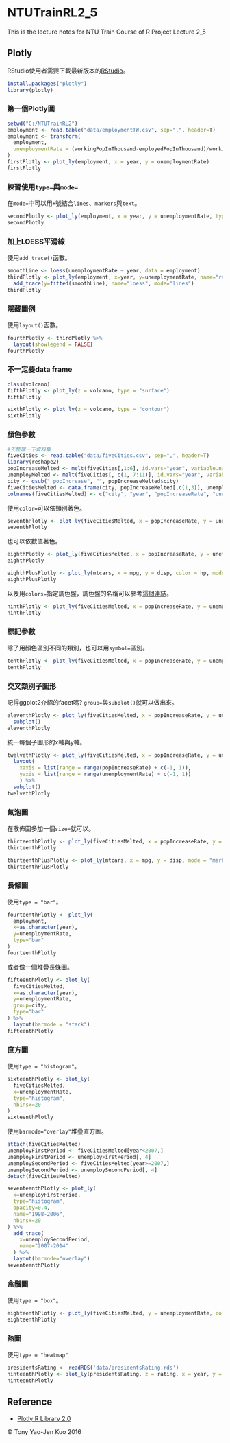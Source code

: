 # NTUTrainRL2_5
This is the lecture notes for NTU Train Course of R Project Lecture 2_5

## Plotly

RStudio使用者需要下載最新版本的[RStudio](https://www.rstudio.com/products/rstudio/download/)。

```r
install.packages("plotly")
library(plotly)
```

### 第一個Plotly圖

```r
setwd("C:/NTUTrainRL2")
employment <- read.table("data/employmentTW.csv", sep=",", header=T)
employment <- transform(
  employment,
  unemploymentRate = (workingPopInThousand-employedPopInThousand)/workingPopInThousand
)
firstPlotly <- plot_ly(employment, x = year, y = unemploymentRate)
firstPlotly
```

### 練習使用`type=`與`mode=`

在`mode=`中可以用`+`號結合`lines`、`markers`與`text`。

```r
secondPlotly <- plot_ly(employment, x = year, y = unemploymentRate, type = "scatter", mode = "markers")
secondPlotly
```

### 加上LOESS平滑線

使用`add_trace()`函數。

```r
smoothLine <- loess(unemploymentRate ~ year, data = employment)
thirdPlotly <- plot_ly(employment, x=year, y=unemploymentRate, name="raw data", mode="markers+lines") %>%
  add_trace(y=fitted(smoothLine), name="loess", mode="lines")
thirdPlotly
```

### 隱藏圖例

使用`layout()`函數。

```r
fourthPlotly <- thirdPlotly %>%
  layout(showlegend = FALSE)
fourthPlotly
```

### 不一定要data frame

```r
class(volcano)
fifthPlotly <- plot_ly(z = volcano, type = "surface")
fifthPlotly

sixthPlotly <- plot_ly(z = volcano, type = "contour")
sixthPlotly
```

### 顏色參數

```r
#先整理一下資料集
fiveCities <- read.table("data/fiveCities.csv", sep=",", header=T)
library(reshape2)
popIncreaseMelted <- melt(fiveCities[,1:6], id.vars="year", variable.name = "city", value.name="popIncrease")
unemployMelted <- melt(fiveCities[, c(1, 7:11)], id.vars="year", variable.name = "city", value.name="unemploy")
city <- gsub("_popIncrease", "", popIncreaseMelted$city)
fiveCitiesMelted <- data.frame(city, popIncreaseMelted[,c(1,3)], unemployMelted$unemploy)
colnames(fiveCitiesMelted) <- c("city", "year", "popIncreaseRate", "unemploymentRate")
```

使用`color=`可以依類別著色。

```r
seventhPlotly <- plot_ly(fiveCitiesMelted, x = popIncreaseRate, y = unemploymentRate, color=city ,mode = "markers")
seventhPlotly
```

也可以依數值著色。

```r
eighthPlotly <- plot_ly(fiveCitiesMelted, x = popIncreaseRate, y = unemploymentRate, color = unemploymentRate, mode = "markers")
eighthPlotly

eighthPlusPlotly <- plot_ly(mtcars, x = mpg, y = disp, color = hp, mode = "markers")
eighthPlusPlotly
```

以及用`colors=`指定調色盤，調色盤的名稱可以參考[這個連結](http://isu.r-forge.r-project.org/vistat/2013-04-08-plotting-symbols-and-color-palettes/brewer-pal.png)。

```r
ninthPlotly <- plot_ly(fiveCitiesMelted, x = popIncreaseRate, y = unemploymentRate, color = unemploymentRate, colors="Greens", mode = "markers")
ninthPlotly
```

### 標記參數

除了用顏色區別不同的類別，也可以用`symbol=`區別。

```r
tenthPlotly <- plot_ly(fiveCitiesMelted, x = popIncreaseRate, y = unemploymentRate, symbol = city, mode = "markers")
tenthPlotly
```

### 交叉類別子圖形

記得ggplot2介紹的facet嗎? `group=`與`subplot()`就可以做出來。

```r
eleventhPlotly <- plot_ly(fiveCitiesMelted, x = popIncreaseRate, y = unemploymentRate, group = city, xaxis = paste0("x", city), mode = "markers") %>% 
  subplot()
eleventhPlotly
```

統一每個子圖形的x軸與y軸。

```r
twelvethPlotly <- plot_ly(fiveCitiesMelted, x = popIncreaseRate, y = unemploymentRate, group = city, yaxis = paste0("y", city), mode = "markers") %>% 
  layout(
    xaxis = list(range = range(popIncreaseRate) + c(-1, 1)),
    yaxis = list(range = range(unemploymentRate) + c(-1, 1))
    ) %>%
  subplot()
twelvethPlotly
```

### 氣泡圖

在散佈圖多加一個`size=`就可以。

```r
thirteenthPlotly <- plot_ly(fiveCitiesMelted, x = popIncreaseRate, y = unemploymentRate, group = city, mode = "markers", size=unemploymentRate)
thirteenthPlotly

thirteenthPlusPlotly <- plot_ly(mtcars, x = mpg, y = disp, mode = "markers", color=hp, size=wt)
thirteenthPlusPlotly
```

### 長條圖

使用`type = "bar"`。

```r
fourteenthPlotly <- plot_ly(
  employment,
  x=as.character(year),
  y=unemploymentRate,
  type="bar"
)
fourteenthPlotly
```

或者做一個堆疊長條圖。

```r
fifteenthPlotly <- plot_ly(
  fiveCitiesMelted,
  x=as.character(year),
  y=unemploymentRate,
  group=city,
  type="bar"
) %>%
  layout(barmode = "stack")
fifteenthPlotly
```

### 直方圖

使用`type = "histogram"`。

```r
sixteenthPlotly <- plot_ly(
  fiveCitiesMelted,
  x=unemploymentRate,
  type="histogram",
  nbinsx=20
)
sixteenthPlotly
```

使用`barmode="overlay"`堆疊直方圖。

```r
attach(fiveCitiesMelted)
unemployFirstPeriod <- fiveCitiesMelted[year<2007,]
unemployFirstPeriod <- unemployFirstPeriod[, 4]
unemploySecondPeriod <- fiveCitiesMelted[year>=2007,]
unemploySecondPeriod <- unemploySecondPeriod[, 4]
detach(fiveCitiesMelted)

seventeenthPlotly <- plot_ly(
  x=unemployFirstPeriod,
  type="histogram",
  opacity=0.4,
  name="1998-2006",
  nbinsx=20
) %>%
  add_trace(
    x=unemploySecondPeriod,
    name="2007-2014"
  ) %>%
  layout(barmode="overlay")
seventeenthPlotly
```

### 盒鬚圖

使用`type = "box"`。

```r
eighteenthPlotly <- plot_ly(fiveCitiesMelted, y = unemploymentRate, color = city, type = "box")
eighteenthPlotly
```

### 熱圖

使用`type = "heatmap"`

```r
presidentsRating <- readRDS('data/presidentsRating.rds')
ninteenthPlotly <- plot_ly(presidentsRating, z = rating, x = year, y = quarter, type = "heatmap")
ninteenthPlotly
```

## Reference
* [Plotly R Library 2.0](https://plot.ly/r/)

&copy; Tony Yao-Jen Kuo 2016